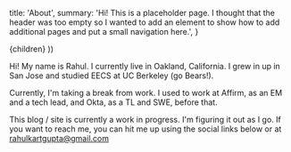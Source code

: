 
  title: 'About',
  summary:
    'Hi! This is a placeholder page. I thought that the header was too empty so I wanted to add an element to show how to add additional pages and put a small navigation here.',
}

  <Page path={router.pathname} meta={meta}>
    {children}
  </Page>
))

Hi! My name is Rahul. I currently live in Oakland, California. I grew in up in San Jose and studied EECS at UC Berkeley (go Bears!).

Currently, I'm taking a break from work. I used to work at Affirm, as an EM and a tech lead, and Okta, as a TL and SWE, before that.

This blog / site is currently a work in progress. I'm figuring it out as I go. If you want to reach me, you can hit me up using the social links below or at rahulkartgupta@gmail.com